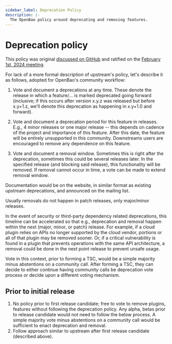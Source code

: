 ```yaml
---
sidebar_label: Deprecation Policy
description: |-
  The OpenBao policy around deprecating and removing features.
---
```


# Deprecation policy

This policy was original [discussed on
GitHub](https://github.com/orgs/openbao/discussions/53) and ratified on
the [February 1st, 2024 meeting](https://wiki.lfedge.org/display/OH/OpenBao+Meetings).

For lack of a more formal description of upstream's policy, let's describe it
as follows, adopted for OpenBao's community workflow:

 1. Vote and document a deprecations at any time. These denote the release in
    which a feature/... is marked deprecated going forward (inclusive; if this
    occurs after version x.y.z was released but before x.y+1.z, we'll denote
    this deprecation as happening in x.y+1.0 and forward).

 2. Vote and document a deprecation period for this feature in releases. E.g.,
    4 minor releases or one major release -- this depends on cadence of the
    project and importance of this feature. After this date, the feature will
    be entirely unsupported in this community. Downstreams users are encouraged
    to remove any dependence on this feature.

 3. Vote and document a removal window. Sometimes this is right after the
    deprecation, sometimes this could be several releases later. In the
    specified release (and blocking said release), this functionality will
    be removed. If removal cannot occur in time, a vote can be made to extend
    removal window.

Documentation would be on the website, in similar format as existing upstream
deprecations, and announced on the mailing list.

Usually removals do not happen in patch releases, only major/minor releases.

In the event of security or third-party dependency related deprecations, this
timeline can be accelerated so that e.g., deprecation and removal happen
within the next (major, minor, or patch) release. For example, if a cloud
plugin relies on APIs no longer supported by the cloud vendor, portions or
all of that plugin may be removed sooner. Or, if a critical vulnerability
is found in a plugin that prevents operations with the same API architecture,
a removal could be done in the next point release to prevent unsafe usage.

Vote in this context, prior to forming a TSC, would be a simple majority
minus abstentions on a community call. After forming a TSC, they can
decide to either continue having community calls be deprecation vote process
or decide upon a different voting mechanism.

## Prior to initial release

1. No policy prior to first release candidate; free to vote to remove plugins,
   features without following the deprecation policy. Any alpha, betas prior
   to release candidate would not need to follow the below process. A simple
   majority vote minus abstentions on a community call would be sufficient to
   enact deprecation and removal.
2. Follow approach similar to upstream after first release candidate
   (described above).


